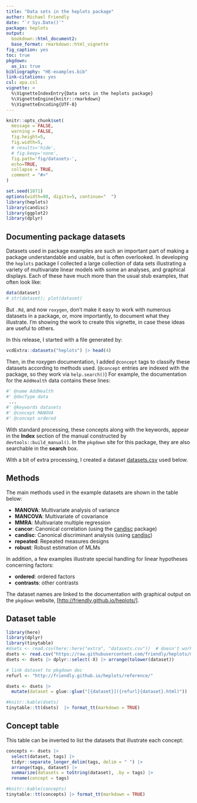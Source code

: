 ```yaml
---
title: "Data sets in the heplots package"
author: Michael Friendly
date: "`r Sys.Date()`"
package: heplots
output: 
  bookdown::html_document2:
  base_format: rmarkdown::html_vignette
fig_caption: yes
toc: true
pkgdown:
  as_is: true
bibliography: "HE-examples.bib"
link-citations: yes
csl: apa.csl
vignette: >
  %\VignetteIndexEntry{Data sets in the heplots package}
  %\VignetteEngine{knitr::rmarkdown}
  %\VignetteEncoding{UTF-8}
---
```


```r
knitr::opts_chunk$set(
  message = FALSE,
  warning = FALSE,
  fig.height=5,
  fig.width=5,
  # results='hide',
  # fig.keep='none',
  fig.path='fig/datasets-',
  echo=TRUE,
  collapse = TRUE,
  comment = "#>"
)
```

```r
set.seed(1071)
options(width=80, digits=5, continue="  ")
library(heplots)
library(candisc)
library(ggplot2)
library(dplyr)
```

## Documenting package datasets {-}
Datasets used in package examples are such an important part of making a package understandable and usable, but is often overlooked.
In developing the `heplots` package I collected a large collection of data sets illustrating a
variety of multivariate linear models with some an analyses, and graphical displays. Each of these have much more than the
usual stub examples, that often look like:

```r
data(dataset)
# str(dataset); plot(dataset)
```

But `.Rd`, and now `roxygen`, don't make it easy to work with numerous datasets in a package, or, more importantly, to document what they illustrate. I'm showing the work to create this vignette, in case these ideas are useful to others.

In this release, I started with a file generated by:

```r
vcdExtra::datasets("heplots") |> head(4)
```

Then, in the roxygen documentation, I added `@concept` tags to classify these datasets according to methods used.
(`@concept` entries are indexed with the package, so they work via `help.search()`)
For example,
the documentation for the `AddHealth` data contains these lines:

```r
#' @name AddHealth
#' @docType data
 ...
#' @keywords datasets
#' @concept MANOVA
#' @concept ordered
```

With standard
processing, these concepts along with the keywords, appear in the **Index** section of the manual constructed by `devtools::build_manual()`. In the `pkgdown`
site for this package, they are also searchable in the **search** box.

With a bit of extra processing, I created a dataset [datasets.csv](https://raw.githubusercontent.com/friendly/heplots/master/extra/datasets.csv)
used below.

## Methods {-}
The main methods used in the example datasets are shown in the table below:

* **MANOVA**: Multivariate analysis of variance
* **MANCOVA**: Multivariate of covariance
* **MMRA**: Multivariate multiple regression
* **cancor**: Canonical correlation (using the [candisc](https://github.com/friendly/candisc/) package)
* **candisc**: Canonical discriminant analysis (using [candisc](https://github.com/friendly/candisc/))
* **repeated**: Repeated measures designs
* **robust**: Robust estimation of MLMs

In addition, a few examples illustrate special handling for
linear hypotheses concerning factors:

* **ordered**: ordered factors
* **contrasts**: other contrasts

The dataset names are linked to the documentation with graphical output on the
`pkgdown` website, [<http://friendly.github.io/heplots/>].

<!-- # fix problem with Probe1, Probe2, which are documented together and caused 404 errors -->
<!-- # fixed by deleting Probe2 from the list and renaming Probe1 -> Probe -->


## Dataset table {-}

```r
library(here)
library(dplyr)
library(tinytable)
#dsets <- read.csv(here::here("extra", "datasets.csv"))  # doesn't work in a vignette
dsets <- read.csv("https://raw.githubusercontent.com/friendly/heplots/master/extra/datasets.csv")
dsets <- dsets |> dplyr::select(-X) |> arrange(tolower(dataset))

# link dataset to pkgdown doc
refurl <- "http://friendly.github.io/heplots/reference/"

dsets <- dsets |>
  mutate(dataset = glue::glue("[{dataset}]({refurl}{dataset}.html)")) 

#knitr::kable(dsets)
tinytable::tt(dsets)  |> format_tt(markdown = TRUE)
```

## Concept table {-}

This table can be inverted to list the datasets that illustrate each concept:

```r
concepts <- dsets |>
  select(dataset, tags) |>
  tidyr::separate_longer_delim(tags, delim = " ") |>
  arrange(tags, dataset) |>
  summarize(datasets = toString(dataset), .by = tags) |>
  rename(concept = tags)

#knitr::kable(concepts)
tinytable::tt(concepts) |> format_tt(markdown = TRUE)
```



